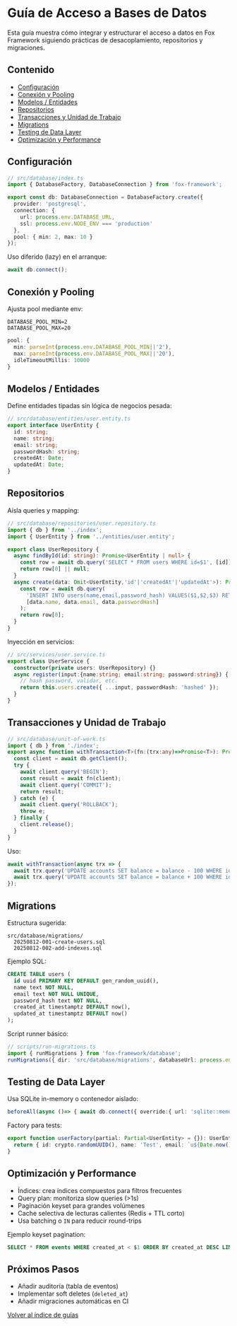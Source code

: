 # Guía de Acceso a Bases de Datos

Esta guía muestra cómo integrar y estructurar el acceso a datos en Fox Framework siguiendo prácticas de desacoplamiento, repositorios y migraciones.

## Contenido
- [Configuración](#configuración)
- [Conexión y Pooling](#conexión-y-pooling)
- [Modelos / Entidades](#modelos--entidades)
- [Repositorios](#repositorios)
- [Transacciones y Unidad de Trabajo](#transacciones-y-unidad-de-trabajo)
- [Migrations](#migrations)
- [Testing de Data Layer](#testing-de-data-layer)
- [Optimización y Performance](#optimización-y-performance)

## Configuración

```typescript
// src/database/index.ts
import { DatabaseFactory, DatabaseConnection } from 'fox-framework';

export const db: DatabaseConnection = DatabaseFactory.create({
  provider: 'postgresql',
  connection: {
    url: process.env.DATABASE_URL,
    ssl: process.env.NODE_ENV === 'production'
  },
  pool: { min: 2, max: 10 }
});
```

Uso diferido (lazy) en el arranque:
```typescript
await db.connect();
```

## Conexión y Pooling

Ajusta pool mediante env:
```env
DATABASE_POOL_MIN=2
DATABASE_POOL_MAX=20
```

```typescript
pool: {
  min: parseInt(process.env.DATABASE_POOL_MIN||'2'),
  max: parseInt(process.env.DATABASE_POOL_MAX||'20'),
  idleTimeoutMillis: 10000
}
```

## Modelos / Entidades

Define entidades tipadas sin lógica de negocios pesada:
```typescript
// src/database/entities/user.entity.ts
export interface UserEntity {
  id: string;
  name: string;
  email: string;
  passwordHash: string;
  createdAt: Date;
  updatedAt: Date;
}
```

## Repositorios

Aísla queries y mapping:
```typescript
// src/database/repositories/user.repository.ts
import { db } from '../index';
import { UserEntity } from '../entities/user.entity';

export class UserRepository {
  async findById(id: string): Promise<UserEntity | null> {
    const row = await db.query('SELECT * FROM users WHERE id=$1', [id]);
    return row[0] || null;
  }
  async create(data: Omit<UserEntity,'id'|'createdAt'|'updatedAt'>): Promise<UserEntity> {
    const row = await db.query(
      'INSERT INTO users(name,email,password_hash) VALUES($1,$2,$3) RETURNING *',
      [data.name, data.email, data.passwordHash]
    );
    return row[0];
  }
}
```

Inyección en servicios:
```typescript
// src/services/user.service.ts
export class UserService {
  constructor(private users: UserRepository) {}
  async register(input:{name:string; email:string; password:string}) {
    // hash password, validar, etc.
    return this.users.create({ ...input, passwordHash: 'hashed' });
  }
}
```

## Transacciones y Unidad de Trabajo

```typescript
// src/database/unit-of-work.ts
import { db } from './index';
export async function withTransaction<T>(fn:(trx:any)=>Promise<T>): Promise<T> {
  const client = await db.getClient();
  try {
    await client.query('BEGIN');
    const result = await fn(client);
    await client.query('COMMIT');
    return result;
  } catch (e) {
    await client.query('ROLLBACK');
    throw e;
  } finally {
    client.release();
  }
}
```

Uso:
```typescript
await withTransaction(async trx => {
  await trx.query('UPDATE accounts SET balance = balance - 100 WHERE id=$1',[a]);
  await trx.query('UPDATE accounts SET balance = balance + 100 WHERE id=$1',[b]);
});
```

## Migrations

Estructura sugerida:
```
src/database/migrations/
  20250812-001-create-users.sql
  20250812-002-add-indexes.sql
```

Ejemplo SQL:
```sql
CREATE TABLE users (
  id uuid PRIMARY KEY DEFAULT gen_random_uuid(),
  name text NOT NULL,
  email text NOT NULL UNIQUE,
  password_hash text NOT NULL,
  created_at timestamptz DEFAULT now(),
  updated_at timestamptz DEFAULT now()
);
```

Script runner básico:
```typescript
// scripts/run-migrations.ts
import { runMigrations } from 'fox-framework/database';
runMigrations({ dir: 'src/database/migrations', databaseUrl: process.env.DATABASE_URL });
```

## Testing de Data Layer

Usa SQLite in-memory o contenedor aislado:
```typescript
beforeAll(async ()=> { await db.connect({ override:{ url: 'sqlite::memory:' }}); });
```

Factory para tests:
```typescript
export function userFactory(partial: Partial<UserEntity> = {}): UserEntity {
  return { id: crypto.randomUUID(), name: 'Test', email: `u${Date.now()}@t.dev`, passwordHash: 'x', createdAt: new Date(), updatedAt: new Date(), ...partial };
}
```

## Optimización y Performance

- Índices: crea índices compuestos para filtros frecuentes
- Query plan: monitoriza slow queries (>1s)
- Paginación keyset para grandes volúmenes
- Cache selectiva de lecturas calientes (Redis + TTL corto)
- Usa batching o `IN` para reducir round-trips

Ejemplo keyset pagination:
```sql
SELECT * FROM events WHERE created_at < $1 ORDER BY created_at DESC LIMIT 50;
```

## Próximos Pasos
- Añadir auditoría (tabla de eventos)
- Implementar soft deletes (`deleted_at`)
- Añadir migraciones automáticas en CI

[Volver al índice de guías](/guides)
